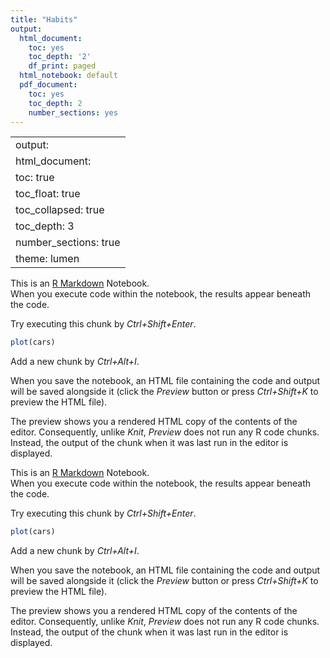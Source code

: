 ```yaml
---
title: "Habits"
output:
  html_document:
    toc: yes
    toc_depth: '2'
    df_print: paged
  html_notebook: default
  pdf_document:
    toc: yes
    toc_depth: 2
    number_sections: yes
---
```


---
output: 
  html_document:
  toc: true
  toc_float: true
  toc_collapsed: true
toc_depth: 3
number_sections: true
theme: lumen
---

This is an [R Markdown](http://rmarkdown.rstudio.com) Notebook.  
When you execute code within the notebook, the results appear beneath the code. 

Try executing this chunk by  *Ctrl+Shift+Enter*. 

```r
plot(cars)
```

Add a new chunk by *Ctrl+Alt+I*.

When you save the notebook, an HTML file containing the code and output will be saved alongside it (click the *Preview* button or press *Ctrl+Shift+K* to preview the HTML file).

The preview shows you a rendered HTML copy of the contents of the editor. Consequently, unlike *Knit*, *Preview* does not run any R code chunks. Instead, the output of the chunk when it was last run in the editor is displayed.


This is an [R Markdown](http://rmarkdown.rstudio.com) Notebook.  
When you execute code within the notebook, the results appear beneath the code. 

Try executing this chunk by  *Ctrl+Shift+Enter*. 

```r
plot(cars)
```

Add a new chunk by *Ctrl+Alt+I*.

When you save the notebook, an HTML file containing the code and output will be saved alongside it (click the *Preview* button or press *Ctrl+Shift+K* to preview the HTML file).

The preview shows you a rendered HTML copy of the contents of the editor. Consequently, unlike *Knit*, *Preview* does not run any R code chunks. Instead, the output of the chunk when it was last run in the editor is displayed.
